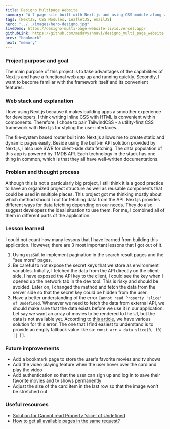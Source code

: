 ```yaml
---
title: Designo Multipage Website
summary: "A 7 page site built with Next.js and using CSS module along with mobile-first workflow. Incorporated Leaflet js library to have interactive maps and emailJS library."
tags: [NextJS, CSS Modules, LeafletJS, emailJS]
hero: "../../images/hero-designo.jpg"
liveDemo: https://designo-multi-page-website-livid.vercel.app/
githubLink: https://github.com/medaVyshnavi/designo_multi_page_website
prev: "bookmark"
next: "memory"
---
```


### Project purpose and goal

The main purpose of this project is to take advantages of the capabilities of Next.js and have a functional web app up and running quickly. Secondly, I want to become familiar with the framework itself and its convenient features.

### Web stack and explanation

<!-- - Next
- TailwindCSS
- API
- SWR -->

I love using Next.js because it makes building apps a smoother experience for developers. I think writing inline CSS with HTML is convenient within components. Therefore, I chose to pair TailwindCSS - a utility-first CSS framework with Next.js for styling the user interfaces.

The file-system based router built into Next.js allows me to create static and dynamic pages easily. Beside using the built-in API solution provided by Next.js, I also use SWR for client-side data fetching. The data population of this app is powered by TMDB API. Each technology in the stack has one thing in common, which is that they all have well-written documentations.

### Problem and thought process

Although this is not a particularly big project, I still think it is a good practice to have an organized project structure as well as reusable components that could be used in multiple places. This project got me thinking mostly about which method should I opt for fetching data from the API. Next.js provides different ways for data fetching depending on our needs. They do also suggest developers the ideal situation to use them. For me, I combined all of them in different parts of the application.

### Lesson learned

I could not count how many lessons that I have learned from building this application. However, there are 3 most important lessons that I got out of it.

1. Using `useSWR` to implement pagination in the search result pages and the "see more" pages.
2. Be careful to not expose the secret keys that we store as environment variables. Initially, I fetched the data from the API directly on the client-side, I have exposed the API key to the client, I could see the key when I opened up the network tab in the dev tool. This is risky and should be avoided. Later on, I changed the method and fetch the data from the server side so that the secret key could be hidden from the user.
3. Have a better understanding of the error `Cannot read Property 'slice' of Undefined`. Whenever we need to fetch the data from external API, we should make sure that the data exists before we use it in our application. Let say we want an array of movies to be rendered to the UI, but the data is not available yet. According to [this article](https://bobbyhadz.com/blog/javascript-cannot-read-property-slice-of-undefined), we have various solution for this error. The one that I find easiest to understand is to provide an empty fallback value like so: `const arr = data.slice(0, 10) || []`.

### Future improvements

- Add a bookmark page to store the user's favorite movies and tv shows
- Add the video playing feature when the user hover over the card and play the video
- Add authentication so that the user can sign up and log in to save their favorite movies and tv shows permanently
- Adjust the size of the card item in the last row so that the image won't be stretched out

### Useful resources

- [Solution for Cannot read Property 'slice' of Undefined](https://bobbyhadz.com/blog/javascript-cannot-read-property-slice-of-undefined)
- [How to get all available pages in the same request?](https://www.themoviedb.org/talk/55aa2a76c3a3682d63002fb1?language=en)
